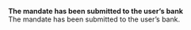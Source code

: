   
<Card title="001836" href="/errors/codes/001836">  

 **The mandate has been submitted to the user’s bank**  
 The mandate has been submitted to the user’s bank.  

</Card>
